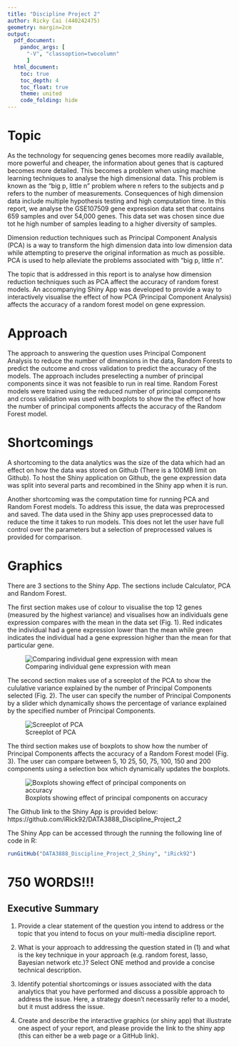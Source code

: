 ```yaml
---
title: "Discipline Project 2"
author: Ricky Cai (440242475)
geometry: margin=2cm
output:
  pdf_document:
    pandoc_args: [
      "-V", "classoption=twocolumn"
      ]
  html_document:
    toc: true
    toc_depth: 4
    toc_float: true
    theme: united
    code_folding: hide
---
```


# Topic

As the technology for sequencing genes becomes more readily available, more powerful and cheaper, the information about genes that is captured becomes more detailed. This becomes a problem when using machine learning techniques to analyse the high dimensional data. This problem is known as the "big p, little n" problem where n refers to the subjects and p refers to the number of measurements. Consequences of high dimension data include multiple hypothesis testing and high computation time. In this report, we analyse the GSE107509 gene expression data set that contains 659 samples and over 54,000 genes. This data set was chosen since due tot he high number of samples leading to a higher diversity of samples.

Dimension reduction techniques such as Principal Component Analysis (PCA) is a way to transform the high dimension data into low dimension data while attempting to preserve the original information as much as possible. PCA is used to help alleviate the problems associated with "big p, little n".

The topic that is addressed in this report is to analyse how dimension reduction techniques such as PCA affect the accuracy of random forest models. An accompanying Shiny App was developed to provide a way to interactively visualise the effect of how PCA (Principal Component Analysis) affects the accuracy of a random forest model on gene expression. 


# Approach

The approach to answering the question uses Principal Component Analysis to reduce the number of dimensions in the data, Random Forests to predict the outcome and cross validation to predict the accuracy of the models. The approach includes preselecting a number of principal components since it was not feasible to run in real time. Random Forest models were trained using the reduced number of principal components and cross validation was used with boxplots to show the the effect of how the number of principal components affects the accuracy of the Random Forest model.

# Shortcomings

A shortcoming to the data analytics was the size of the data which had an effect on how the data was stored on Github (There is a 100MB limit on Github). To host the Shiny application on Github, the gene expression data was split into several parts and recombined in the Shiny app when it is run. 

Another shortcoming was the computation time for running PCA and Random Forest models. To address this issue, the data was preprocessed and saved. The data used in the Shiny app uses preprocessed data to reduce the time it takes to run models. This does not let the user have full control over the parameters but a selection of preprocessed values is provided for comparison.


# Graphics

There are 3 sections to the Shiny App. The sections include Calculator, PCA and Random Forest. 

The first section makes use of colour to visualise the top 12 genes (measured by the highest variance) and visualises how an individuals gene expression compares with the mean in the data set (Fig. 1). Red indicates the individual had a gene expression lower than the mean while green indicates the individual had a gene expression higher than the mean for that particular gene.

![Comparing individual gene expression with mean](images/Fig1.png)



The second section makes use of a screeplot of the PCA to show the cululative variance explained by the number of Principal Components selected (Fig. 2). The user can specify the number of Principal Components by a slider which dynamically shows the percentage of variance explained by the specified number of Principal Components.

![Screeplot of PCA](images/Fig2.png)

The third section makes use of boxplots to show how the number of Principal Components affects the accuracy of a Random Forest model (Fig. 3). The user can compare between 5, 10 25, 50, 75, 100, 150 and 200 components using a selection box which dynamically updates the boxplots.

![Boxplots showing effect of principal components on accuracy](images/Fig3.png)

The Github link to the Shiny App is provided below: 
https://github.com/iRick92/DATA3888_Discipline_Project_2

The Shiny App can be accessed through the running the following line of code in R:

```r

runGitHub("DATA3888_Discipline_Project_2_Shiny", "iRick92")

```



# 750 WORDS!!!

## Executive Summary

1. Provide a clear statement of the question you intend to address or the topic that you intend to focus on your multi-media discipline report. 


2. What is your approach to addressing the question stated in (1) and what is the key technique in your approach (e.g. random forest, lasso, Bayesian network etc.)? Select ONE method and provide a concise technical description.

3. Identify potential shortcomings or issues associated with the data analytics that you have performed and discuss a possible approach to address the issue. Here, a strategy doesn't necessarily refer to a model, but it must address the issue.


4. Create and describe the interactive graphics (or shiny app) that illustrate one aspect of your report, and please provide the link to the shiny app (this can either be a web page or a GitHub link). 
